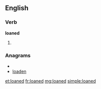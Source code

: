 ==English==

===Verb===
'''loaned'''

# {{past of|[[loan]]}}

===Anagrams===
* {{alphagram|adelno}}
* [[loaden#English|loaden]]

[[et:loaned]]
[[fr:loaned]]
[[mg:loaned]]
[[simple:loaned]]
